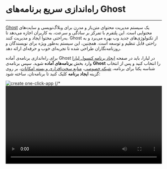 
<Layout>

# راه‌اندازی سریع برنامه‌های Ghost
<hr className="mb-2" />

<a href="https://ghost.org/" className="blue-link">Ghost</a> یک سیستم مدیریت محتوای متن‌باز و مدرن برای وبلاگ‌نویسی و سایت‌های محتوایی است. این پلتفرم با تمرکز بر سادگی و سرعت، به کاربران اجازه می‌دهد تا به‌راحتی محتوا ایجاد و مدیریت کنند. Ghost از تکنولوژی‌های جدید وب بهره می‌برد و به راحتی قابل تنظیم و توسعه است. همچنین، این سیستم به‌طور ویژه برای نویسندگان و روزنامه‌نگاران طراحی شده تا تجربه‌ای خوب و حرفه‌ای ارائه دهد.

<div className="h-4" />

برای راه‌اندازی برنامه‌ی آماده Ghost در لیارا، باید در صفحه <a href="https://console.liara.ir/apps/create" className="blue-link">ایجاد برنامه‌ کنسول لیارا</a> وارد بخش <b>برنامه‌های آماده</b> شوید.
سپس برنامه‌ی <b>Ghost</b> 
را انتخاب کنید و پس از انتخاب شناسه یکتا برای برنامه، <a href="/paas/details/private-network" className="blue-link">شبکه خصوصی</a>، <a href="/paas/details/plans/about" className="blue-link">منابع سخت‌افزاری و بسته امکانات</a>، بر روی گزینه <b>ایجاد برنامه</b> کلیک کنید تا برنامه‌تان، ساخته شود:
<div className="h-4" />
<img src="https://files.liara.ir/docs/ghost/create-ghost-one-click-app.gif" alt="create one-click-app" />
{/* <video
  src="https://files.liara.ir/liara/mattermost/create-mattermost.mp4"
  controls="controls"
  className="block w-full"
  width="100%"
/> */}

<div className="h-4" />

پس از ساخته شدن برنامه، می‌توانید از آن، استفاده کنید.

<Section id="see-also" title="همچنین بخوانید:" />

<div className='h-2' />
<div className="grid md:grid-cols-1 gap-4">
            {[
      {
        title: "تغییر نسخه‌ی برنامه مستقر شده",
        link: "./how-tos/choose-version"
      },
  ].map(item =>
    <Link href={item.link}>
    <Card className="flex cursor-pointer w-full items-center justify-between">
        <div className="flex items-center gap-3">
        <h4>
            {item.title}
        </h4>
        </div>
        <GoArrowLeft className="ml-1" />
    </Card>
    </Link>
            )}
</div>


</Layout>